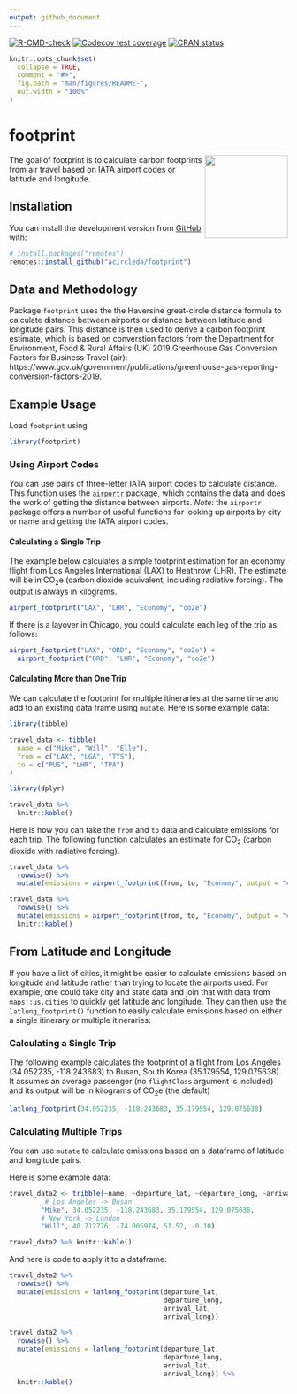 ```yaml
---
output: github_document
---
```


<!-- README.md is generated from README.Rmd. Please edit that file -->

<!-- badges: start -->
[![R-CMD-check](https://github.com/acircleda/footprint/workflows/R-CMD-check/badge.svg)](https://github.com/acircleda/footprint/actions)
[![Codecov test coverage](https://codecov.io/gh/acircleda/footprint/branch/master/graph/badge.svg)](https://codecov.io/gh/acircleda/footprint?branch=master)
[![CRAN status](https://www.r-pkg.org/badges/version/footprint)](https://CRAN.R-project.org/package=footprint)
<!-- badges: end -->


```r
knitr::opts_chunk$set(
  collapse = TRUE,
  comment = "#>",
  fig.path = "man/figures/README-",
  out.width = "100%"
)
```
# footprint 
<img src="man/figures/footprint_hex.png" align="right" height=150/>


The goal of footprint is to calculate carbon footprints from air travel based on IATA airport codes or latitude and longitude.

## Installation

You can install the development version from [GitHub](https://github.com/) with:

```r
# install.packages("remotes")
remotes::install_github("acircleda/footprint")
```

## Data and Methodology

Package `footprint` uses the the Haversine great-circle distance formula to calculate distance between airports or distance between latitude and longitude pairs. This distance is then used to derive a carbon footprint estimate, which is based on converstion factors from the Department for Environment, Food & Rural Affairs (UK) 2019 Greenhouse Gas Conversion Factors for Business Travel (air): https://www.gov.uk/government/publications/greenhouse-gas-reporting-conversion-factors-2019.

## Example Usage

Load `footprint` using

```r
library(footprint)
```


### Using Airport Codes

You can use pairs of three-letter IATA airport codes to calculate distance. This function uses the [`airportr`](https://github.com/dshkol/airportr) package, which contains the data and does the work of getting the distance between airports. *Note*: the `airportr` package offers a number of useful functions for looking up airports by city or name and getting the IATA airport codes.

#### Calculating a Single Trip

The example below calculates a simple footprint estimation for an economy flight from Los Angeles International (LAX) to Heathrow (LHR). The estimate will be in CO~2~e (carbon dioxide equivalent, including radiative forcing). The output is always in kilograms.

```r
airport_footprint("LAX", "LHR", "Economy", "co2e")
```


If there is a layover in Chicago, you could calculate each leg of the trip as follows:

```r
airport_footprint("LAX", "ORD", "Economy", "co2e") + 
  airport_footprint("ORD", "LHR", "Economy", "co2e")
```

#### Calculating More than One Trip

We can calculate the footprint for multiple itineraries at the same time and add to an existing data frame using `mutate`. Here is some example data:

```r
library(tibble)

travel_data <- tibble(
  name = c("Mike", "Will", "Elle"),
  from = c("LAX", "LGA", "TYS"),
  to = c("PUS", "LHR", "TPA")
)
```

```r
library(dplyr)

travel_data %>%
  knitr::kable()
```

Here is how you can take the `from` and `to` data and calculate emissions for each trip. The following function calculates an estimate for CO~2~ (carbon dioxide with radiative forcing).

```r
travel_data %>%
  rowwise() %>%
  mutate(emissions = airport_footprint(from, to, "Economy", output = "co2"))
```

```r
travel_data %>%
  rowwise() %>%
  mutate(emissions = airport_footprint(from, to, "Economy", output = "co2")) %>%
  knitr::kable()
```

## From Latitude and Longitude

If you have a list of cities, it might be easier to calculate emissions based on longitude and latitude rather than trying to locate the airports used. For example, one could take city and state data and join that with data from `maps::us.cities` to quickly get latitude and longitude. They can then use the `latlong_footprint()` function to easily calculate emissions based on either a single itinerary or multiple itineraries:

### Calculating a Single Trip

The following example calculates the footprint of a flight from Los Angeles (34.052235, -118.243683) to Busan, South Korea (35.179554, 129.075638). It assumes an average passenger (no `flightClass` argument is included) and its output will be in kilograms of CO~2~e (the default)

```r
latlong_footprint(34.052235, -118.243683, 35.179554, 129.075638)
```

### Calculating Multiple Trips

You can use `mutate` to calculate emissions based on a dataframe of latitude and longitude pairs.

Here is some example data:

```r
travel_data2 <- tribble(~name, ~departure_lat, ~departure_long, ~arrival_lat, ~arrival_long,
         # Los Angeles -> Busan
        "Mike", 34.052235, -118.243683, 35.179554, 129.075638,
        # New York -> London
        "Will", 40.712776, -74.005974, 51.52, -0.10)
```

```r
travel_data2 %>% knitr::kable()
```

And here is code to apply it to a dataframe:

```r
travel_data2 %>%
  rowwise() %>%
  mutate(emissions = latlong_footprint(departure_lat,
                                       departure_long,
                                       arrival_lat,
                                       arrival_long))
```

```r
travel_data2 %>%
  rowwise() %>%
  mutate(emissions = latlong_footprint(departure_lat,
                                       departure_long,
                                       arrival_lat,
                                       arrival_long)) %>%
  knitr::kable()
```

